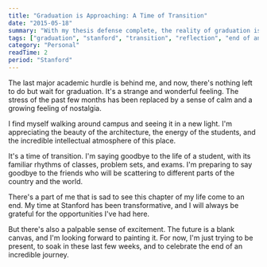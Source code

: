 ```yaml
---
title: "Graduation is Approaching: A Time of Transition"
date: "2015-05-18"
summary: "With my thesis defense complete, the reality of graduation is hitting me. The end of my time at Stanford is no longer an abstract concept; it's just a few weeks away. It's a time of excitement, nostalgia, and a little bit of sadness."
tags: ["graduation", "stanford", "transition", "reflection", "end of an era"]
category: "Personal"
readTime: 2
period: "Stanford"
---
```


The last major academic hurdle is behind me, and now, there's nothing left to do but wait for graduation. It's a strange and wonderful feeling. The stress of the past few months has been replaced by a sense of calm and a growing feeling of nostalgia.

I find myself walking around campus and seeing it in a new light. I'm appreciating the beauty of the architecture, the energy of the students, and the incredible intellectual atmosphere of this place.

It's a time of transition. I'm saying goodbye to the life of a student, with its familiar rhythms of classes, problem sets, and exams. I'm preparing to say goodbye to the friends who will be scattering to different parts of the country and the world.

There's a part of me that is sad to see this chapter of my life come to an end. My time at Stanford has been transformative, and I will always be grateful for the opportunities I've had here.

But there's also a palpable sense of excitement. The future is a blank canvas, and I'm looking forward to painting it. For now, I'm just trying to be present, to soak in these last few weeks, and to celebrate the end of an incredible journey.

